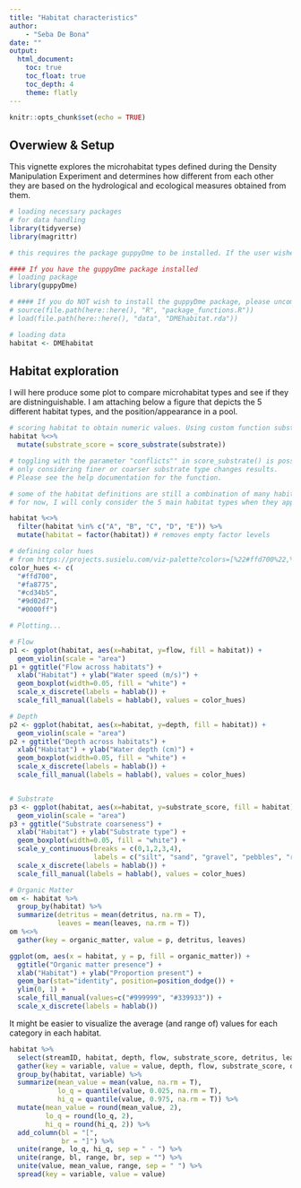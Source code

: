 ```yaml
---
title: "Habitat characteristics"
author: 
    - "Seba De Bona"
date: ""
output: 
  html_document:
    toc: true
    toc_float: true
    toc_depth: 4
    theme: flatly
---
```


```r
knitr::opts_chunk$set(echo = TRUE)
```

## Overwiew & Setup

This vignette explores the microhabitat types defined during the Density Manipulation Experiment and determines how different from each other they are based on the hydrological and ecological measures obtained from them.

```r
# loading necessary packages
# for data handling
library(tidyverse)
library(magrittr)

# this requires the package guppyDme to be installed. If the user wishes not to install the package, please comment out the "library(guppyDme)" line and run instead the lines commented out below

#### If you have the guppyDme package installed
# loading package
library(guppyDme)

# #### If you do NOT wish to install the guppyDme package, please uncomment and run the following two lines of code, adding the package functions to the Global Environment and loading the data
# source(file.path(here::here(), "R", "package_functions.R"))
# load(file.path(here::here(), "data", "DMEhabitat.rda"))

# loading data
habitat <- DMEhabitat
```

## Habitat exploration

I will here produce some plot to compare microhabitat types and see if they are distninguishable.
I am attaching below a figure that depicts the 5 different habitat types, and the position/appearance in a pool.


```r
# scoring habitat to obtain numeric values. Using custom function substrate_score
habitat %<>%
  mutate(substrate_score = score_substrate(substrate))

# toggling with the parameter "conflicts"" in score_substrate() is possible to explore how
# only considering finer or coarser substrate type changes results.
# Please see the help documentation for the function.

# some of the habitat definitions are still a combination of many habitats (will be sorted later).
# for now, I will conly consider the 5 main habitat types when they appear alone

habitat %<>%
  filter(habitat %in% c("A", "B", "C", "D", "E")) %>%
  mutate(habitat = factor(habitat)) # removes empty factor levels

# defining color hues
# from https://projects.susielu.com/viz-palette?colors=[%22#ffd700%22,%22#ffb14e%22,%22#fa8775%22,%22#ea5f94%22,%22#cd34b5%22,%22#9d02d7%22,%22#0000ff%22]&backgroundColor=%22white%22&fontColor=%22black%22&mode=%22normal%22
color_hues <- c(
  "#ffd700",
  "#fa8775",
  "#cd34b5",
  "#9d02d7",
  "#0000ff")

# Plotting...

# Flow
p1 <- ggplot(habitat, aes(x=habitat, y=flow, fill = habitat)) + 
  geom_violin(scale = "area")
p1 + ggtitle("Flow across habitats") +
  xlab("Habitat") + ylab("Water speed (m/s)") +
  geom_boxplot(width=0.05, fill = "white") +
  scale_x_discrete(labels = hablab()) +
  scale_fill_manual(labels = hablab(), values = color_hues)

# Depth
p2 <- ggplot(habitat, aes(x=habitat, y=depth, fill = habitat)) + 
  geom_violin(scale = "area")
p2 + ggtitle("Depth across habitats") +
  xlab("Habitat") + ylab("Water depth (cm)") +
  geom_boxplot(width=0.05, fill = "white") +
  scale_x_discrete(labels = hablab()) +
  scale_fill_manual(labels = hablab(), values = color_hues)


# Substrate
p3 <- ggplot(habitat, aes(x=habitat, y=substrate_score, fill = habitat)) + 
  geom_violin(scale = "area")
p3 + ggtitle("Substrate coarseness") +
  xlab("Habitat") + ylab("Substrate type") +
  geom_boxplot(width=0.05, fill = "white") +
  scale_y_continuous(breaks = c(0,1,2,3,4), 
                     labels = c("silt", "sand", "gravel", "pebbles", "rock")) +
  scale_x_discrete(labels = hablab()) +
  scale_fill_manual(labels = hablab(), values = color_hues)

# Organic Matter
om <- habitat %>%
  group_by(habitat) %>%
  summarize(detritus = mean(detritus, na.rm = T),
            leaves = mean(leaves, na.rm = T))
om %<>%
  gather(key = organic_matter, value = p, detritus, leaves)

ggplot(om, aes(x = habitat, y = p, fill = organic_matter)) + 
  ggtitle("Organic matter presence") +
  xlab("Habitat") + ylab("Proportion present") +
  geom_bar(stat="identity", position=position_dodge()) +
  ylim(0, 1) +
  scale_fill_manual(values=c("#999999", "#339933")) +
  scale_x_discrete(labels = hablab())
```

It might be easier to visualize the average (and range of) values for each category in each habitat.

```r
habitat %>%
  select(streamID, habitat, depth, flow, substrate_score, detritus, leaves) %>%
  gather(key = variable, value = value, depth, flow, substrate_score, detritus, leaves) %>%
  group_by(habitat, variable) %>%
  summarize(mean_value = mean(value, na.rm = T),
            lo_q = quantile(value, 0.025, na.rm = T),
            hi_q = quantile(value, 0.975, na.rm = T)) %>%
  mutate(mean_value = round(mean_value, 2),
         lo_q = round(lo_q, 2),
         hi_q = round(hi_q, 2)) %>%
  add_column(bl = "[",
             br = "]") %>%
  unite(range, lo_q, hi_q, sep = " - ") %>%
  unite(range, bl, range, br, sep = "") %>%
  unite(value, mean_value, range, sep = " ") %>%
  spread(key = variable, value = value)
```

